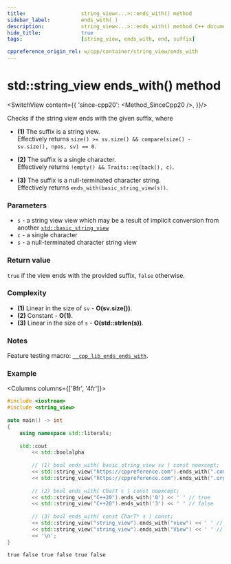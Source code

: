 ```yaml
---
title:					string_view<...>::ends_with() method
sidebar_label:			ends_with( )
description:			string_view<...>::ends_with() method C++ documentation
hide_title:				true
tags:					[string_view, ends_with, end, suffix]

cppreference_origin_rel: w/cpp/container/string_view/ends_with
---
```



<!----------------- Codes ---------------------->

<!-- ends_with() -->

# std::string_view ends_with() method

<SwitchView content={{
	'since-cpp20': <Method_SinceCpp20 />,
}}/>

Checks if the string view ends with the given suffix, where

 - **(1)** The suffix is a string view.  
	Effectively returns `size() >= sv.size() && compare(size() - sv.size(), npos, sv) == 0`.

 - **(2)** The suffix is a single character.  
	Effectively returns `!empty() && Traits::eq(back(), c)`.

 - **(3)** The suffix is a null-terminated character string.  
	Effectively returns `ends_with(basic_string_view(s))`.

### Parameters

 - `s` - a string view view which may be a result of implicit conversion from another [`std::basic_string_view`](../string_view)
 - `c` - a single character
 - `s` - a null-terminated character string view

### Return value

`true` if the view ends with the provided suffix, `false` otherwise.

### Complexity

 - **(1)** Linear in the size of `sv` - **O(sv.size())**.
 - **(2)** Constant - **O(1)**.
 - **(3)** Linear in the size of `s` - **O(std::strlen(s))**.

### Notes

Feature testing macro: [`__cpp_lib_ends_ends_with`](#).

### Example

<Columns columns={['8fr', '4fr']}>
<div>

```cpp
#include <iostream>
#include <string_view>
 
auto main() -> int
{
    using namespace std::literals;
 
    std::cout
        << std::boolalpha
 
        // (1) bool ends_with( basic_string_view sv ) const noexcept;
        << std::string_view("https://cppreference.com").ends_with(".com"sv) << ' ' // true
        << std::string_view("https://cppreference.com").ends_with(".org"sv) << ' ' // false
 
        // (2) bool ends_with( CharT c ) const noexcept;
        << std::string_view("C++20").ends_with('0') << ' ' // true
        << std::string_view("C++20").ends_with('3') << ' ' // false
 
        // (3) bool ends_with( const CharT* s ) const;
        << std::string_view("string_view").ends_with("view") << ' ' // true
        << std::string_view("string_view").ends_with("View") << ' ' // false
        << '\n';
}
```

</div>
<div>

```plaintext title="Output"
true false true false true false
```

</div>
</Columns>
